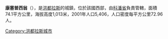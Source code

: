 '''康塞普西翁'''（{{lang-es|Concepción}}），是[[洪都拉斯|洪都拉斯]]的城鎮，位於該國西部，由[[科潘省|科潘省]]負責管轄，面積74.1平方公里，海拔高度1,013米，2001年人口5,406，人口密度每平方公里72.96人。

{{Coord|14|50|N|88|51|W|display=title}}

{{Honduras-geo-stub}}
[[Category:洪都拉斯城市|Category:洪都拉斯城市]]